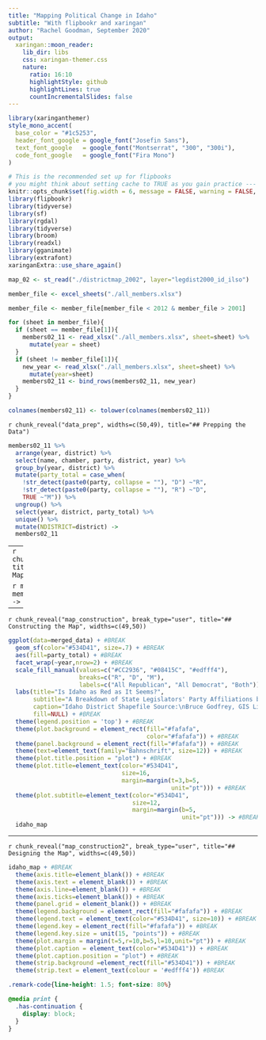 ```yaml
---
title: "Mapping Political Change in Idaho"
subtitle: "With flipbookr and xaringan"
author: "Rachel Goodman, September 2020"
output:
  xaringan::moon_reader:
    lib_dir: libs
    css: xaringan-themer.css
    nature:
      ratio: 16:10
      highlightStyle: github
      highlightLines: true
      countIncrementalSlides: false
---
```


```r
library(xaringanthemer)
style_mono_accent(
  base_color = "#1c5253",
  header_font_google = google_font("Josefin Sans"),
  text_font_google   = google_font("Montserrat", "300", "300i"),
  code_font_google   = google_font("Fira Mono")
)
```

```r
# This is the recommended set up for flipbooks
# you might think about setting cache to TRUE as you gain practice --- building flipbooks from scratch can be time consuming
knitr::opts_chunk$set(fig.width = 6, message = FALSE, warning = FALSE, comment = "", cache = FALSE, fig.retina = 3)
library(flipbookr)
library(tidyverse)
library(sf)
library(rgdal)
library(tidyverse)
library(broom)
library(readxl)
library(gganimate)
library(extrafont)
xaringanExtra::use_share_again()
```


```r
map_02 <- st_read("./districtmap_2002", layer="legdist2000_id_ilso")

member_file <- excel_sheets("./all_members.xlsx")

member_file <- member_file[member_file < 2012 & member_file > 2001]

for (sheet in member_file){
  if (sheet == member_file[1]){
    members02_11 <- read_xlsx("./all_members.xlsx", sheet=sheet) %>%
      mutate(year = sheet)
  }
  if (sheet != member_file[1]){
    new_year <- read_xlsx("./all_members.xlsx", sheet=sheet) %>%
      mutate(year=sheet)
    members02_11 <- bind_rows(members02_11, new_year)
  }
}

colnames(members02_11) <- tolower(colnames(members02_11))

```

`r chunk_reveal("data_prep", widths=c(50,49), title="## Prepping the Data")`

```r
members02_11 %>%
  arrange(year, district) %>%
  select(name, chamber, party, district, year) %>%
  group_by(year, district) %>%
  mutate(party_total = case_when(
    !str_detect(paste0(party, collapse = ""), "D") ~"R",
    !str_detect(paste0(party, collapse = ""), "R") ~"D",
    TRUE ~"M")) %>%
  ungroup() %>%
  select(year, district, party_total) %>%
  unique() %>%
  mutate(NDISTRICT=district) ->
  members02_11
```

---
`r chunk_reveal("map_data_prep", title="## Prepping the Mapping Data")`

```r
map_02 %>%
  merge(., members02_11, by="NDISTRICT") ->
  merged_data
```

---

`r chunk_reveal("map_construction", break_type="user", title="## Constructing the Map", widths=c(49,50))`

```r
ggplot(data=merged_data) + #BREAK
  geom_sf(color="#534D41", size=.7) + #BREAK
  aes(fill=party_total) + #BREAK
  facet_wrap(~year,nrow=2) + #BREAK
  scale_fill_manual(values=c("#CC2936", "#08415C", "#edfff4"),
                    breaks=c("R", "D", "M"),
                    labels=c("All Republican", "All Democrat", "Both")) + #BREAK
  labs(title="Is Idaho as Red as It Seems?", 
       subtitle="A Breakdown of State Legislators' Party Affiliations by District",
       caption="Idaho District Shapefile Source:\nBruce Godfrey, GIS Librarian, University of Idaho",
       fill=NULL) + #BREAK
  theme(legend.position = 'top') + #BREAK
  theme(plot.background = element_rect(fill="#fafafa",
                                       color="#fafafa")) + #BREAK
  theme(panel.background = element_rect(fill="#fafafa")) + #BREAK
  theme(text=element_text(family="Bahnschrift", size=12)) + #BREAK
  theme(plot.title.position = "plot") + #BREAK
  theme(plot.title=element_text(color="#534D41",
                                size=16,
                                margin=margin(t=3,b=5,
                                              unit="pt"))) + #BREAK
  theme(plot.subtitle=element_text(color="#534D41",
                                   size=12,
                                   margin=margin(b=5,
                                                 unit="pt"))) -> #BREAK
  idaho_map
```

---

`r chunk_reveal("map_construction2", break_type="user", title="## Designing the Map", widths=c(49,50))`

```r
idaho_map + #BREAK
  theme(axis.title=element_blank()) + #BREAK
  theme(axis.text = element_blank()) + #BREAK
  theme(axis.line=element_blank()) + #BREAK
  theme(axis.ticks=element_blank()) + #BREAK
  theme(panel.grid = element_blank()) + #BREAK
  theme(legend.background = element_rect(fill="#fafafa")) + #BREAK
  theme(legend.text = element_text(color="#534D41", size=10)) + #BREAK
  theme(legend.key = element_rect(fill="#fafafa")) + #BREAK
  theme(legend.key.size = unit(15, "points")) + #BREAK
  theme(plot.margin = margin(t=5,r=10,b=5,l=10,unit="pt")) + #BREAK
  theme(plot.caption = element_text(color="#534D41")) + #BREAK
  theme(plot.caption.position = "plot") + #BREAK
  theme(strip.background =element_rect(fill="#534D41")) + #BREAK
  theme(strip.text = element_text(colour = '#edfff4')) #BREAK
```




```css
.remark-code{line-height: 1.5; font-size: 80%}

@media print {
  .has-continuation {
    display: block;
  }
}
```
